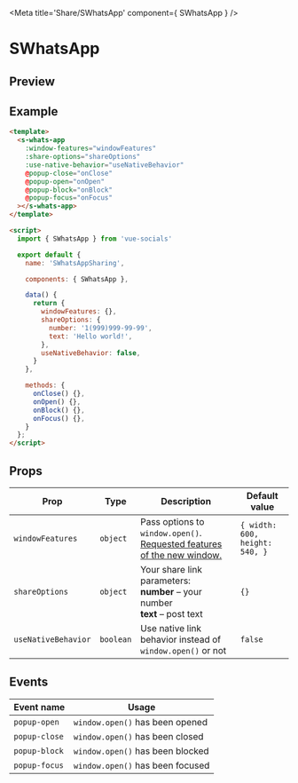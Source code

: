 
<Meta title='Share/SWhatsApp' component={ SWhatsApp } />

<style>{`
  .custom-preview .base-canvas {
    height: auto;
  }
`}</style>

# SWhatsApp

## Preview

<Preview className="custom-preview">
  <Story id='share-swhatsapp--default' />
</Preview>

## Example

```html
<template>
  <s-whats-app
    :window-features="windowFeatures"
    :share-options="shareOptions"
    :use-native-behavior="useNativeBehavior"
    @popup-close="onClose"
    @popup-open="onOpen"
    @popup-block="onBlock"
    @popup-focus="onFocus"
  ></s-whats-app>
</template>

<script>
  import { SWhatsApp } from 'vue-socials'

  export default {
    name: 'SWhatsAppSharing',

    components: { SWhatsApp },

    data() {
      return {
        windowFeatures: {},
        shareOptions: {
          number: '1(999)999-99-99',
          text: 'Hello world!',
        },
        useNativeBehavior: false,
      }
    },

    methods: {
      onClose() {},
      onOpen() {},
      onBlock() {},
      onFocus() {},
    }
  };
</script>
```

## Props

| Prop | Type | Description | Default value |
| ------ | ------ | ------ | ------ |
`windowFeatures` | `object` | Pass options to `window.open()`. [Requested features of the new window.](https://developer.mozilla.org/en-US/docs/Web/API/Window/open#window_features) | `{ width: 600, height: 540, }`
`shareOptions` | `object` | Your share link parameters: <br /> **number** – your number <br /> **text** – post text | `{}`
`useNativeBehavior` | `boolean` | Use native link behavior instead of `window.open()` or not | `false`

## Events

| Event name | Usage |
| ------ | ------ |
`popup-open` | `window.open()` has been opened |
`popup-close` | `window.open()` has been closed |
`popup-block` | `window.open()` has been blocked |
`popup-focus` | `window.open()` has been focused |

